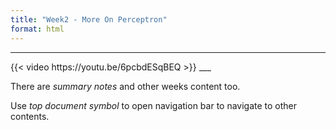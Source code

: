 ```yaml
---
title: "Week2 - More On Perceptron"
format: html
---
```

___


{{< video https://youtu.be/6pcbdESqBEQ >}}
___

There are *summary notes* and other weeks content too.

Use *top document symbol* to open navigation bar to navigate to other contents.